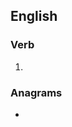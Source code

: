 {{also|innovâtes}}
==English==

===Verb===
{{head|en|verb form}}

# {{en-third-person singular of|innovate}}

===Anagrams===
* {{anagrams|en|native son|venations}}